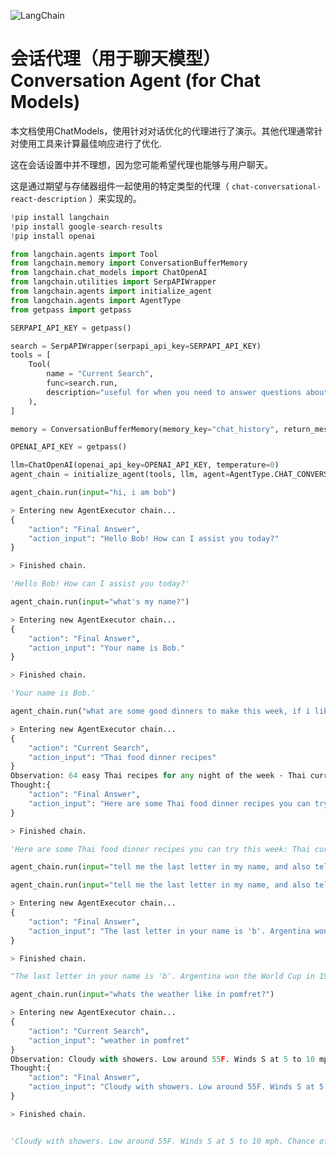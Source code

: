 

<Head>
  <script>
    {
      `(function() {
         var _hmt = _hmt || [];
(function() {
  var hm = document.createElement("script");
  hm.src = "https://hm.baidu.com/hm.js?e60fb290e204e04c5cb6f79b0ac1e697";
  var s = document.getElementsByTagName("script")[0]; 
  s.parentNode.insertBefore(hm, s);
})();
       })();`
    }
  </script>
</Head>

![LangChain](https://pica.zhimg.com/50/v2-56e8bbb52aa271012541c1fe1ceb11a2_r.gif)



会话代理（用于聊天模型） Conversation Agent (for Chat Models)
===


本文档使用ChatModels，使用针对对话优化的代理进行了演示。其他代理通常针对使用工具来计算最佳响应进行了优化.

这在会话设置中并不理想，因为您可能希望代理也能够与用户聊天。

这是通过期望与存储器组件一起使用的特定类型的代理（ `chat-conversational-react-description` ）来实现的。
```  python
!pip install langchain
!pip install google-search-results
!pip install openai
```

```  python
from langchain.agents import Tool
from langchain.memory import ConversationBufferMemory
from langchain.chat_models import ChatOpenAI
from langchain.utilities import SerpAPIWrapper
from langchain.agents import initialize_agent
from langchain.agents import AgentType
from getpass import getpass
```

```  python
SERPAPI_API_KEY = getpass()
```

```  python
search = SerpAPIWrapper(serpapi_api_key=SERPAPI_API_KEY)
tools = [
    Tool(
        name = "Current Search",
        func=search.run,
        description="useful for when you need to answer questions about current events or the current state of the world. the input to this should be a single search term."
    ),
]
```


```  python
memory = ConversationBufferMemory(memory_key="chat_history", return_messages=True)
```

```  python
OPENAI_API_KEY = getpass()
```

```  python
llm=ChatOpenAI(openai_api_key=OPENAI_API_KEY, temperature=0)
agent_chain = initialize_agent(tools, llm, agent=AgentType.CHAT_CONVERSATIONAL_REACT_DESCRIPTION, verbose=True, memory=memory)
```

```  python
agent_chain.run(input="hi, i am bob")
```

```  python
> Entering new AgentExecutor chain...
{
    "action": "Final Answer",
    "action_input": "Hello Bob! How can I assist you today?"
}

> Finished chain.
```

```  python
'Hello Bob! How can I assist you today?'
```
```  python
agent_chain.run(input="what's my name?")
```
```  python
> Entering new AgentExecutor chain...
{
    "action": "Final Answer",
    "action_input": "Your name is Bob."
}

> Finished chain.
```


```  python
'Your name is Bob.'
```


```  python
agent_chain.run("what are some good dinners to make this week, if i like thai food?")
```

```  python
> Entering new AgentExecutor chain...
{
    "action": "Current Search",
    "action_input": "Thai food dinner recipes"
}
Observation: 64 easy Thai recipes for any night of the week · Thai curry noodle soup · Thai yellow cauliflower, snake bean and tofu curry · Thai-spiced chicken hand pies · Thai ...
Thought:{
    "action": "Final Answer",
    "action_input": "Here are some Thai food dinner recipes you can try this week: Thai curry noodle soup, Thai yellow cauliflower, snake bean and tofu curry, Thai-spiced chicken hand pies, and many more. You can find the full list of recipes at the source I found earlier."
}

> Finished chain.
```

```  python
'Here are some Thai food dinner recipes you can try this week: Thai curry noodle soup, Thai yellow cauliflower, snake bean and tofu curry, Thai-spiced chicken hand pies, and many more. You can find the full list of recipes at the source I found earlier.'
```

```  python
agent_chain.run(input="tell me the last letter in my name, and also tell me who won the world cup in 1978?")
```

```  python
agent_chain.run(input="tell me the last letter in my name, and also tell me who won the world cup in 1978?")
```

```  python
> Entering new AgentExecutor chain...
{
    "action": "Final Answer",
    "action_input": "The last letter in your name is 'b'. Argentina won the World Cup in 1978."
}

> Finished chain.
```

```  python
"The last letter in your name is 'b'. Argentina won the World Cup in 1978."
```

```  python
agent_chain.run(input="whats the weather like in pomfret?")
```


```  python
> Entering new AgentExecutor chain...
{
    "action": "Current Search",
    "action_input": "weather in pomfret"
}
Observation: Cloudy with showers. Low around 55F. Winds S at 5 to 10 mph. Chance of rain 60%. Humidity76%.
Thought:{
    "action": "Final Answer",
    "action_input": "Cloudy with showers. Low around 55F. Winds S at 5 to 10 mph. Chance of rain 60%. Humidity76%."
}

> Finished chain.

```


```  python

'Cloudy with showers. Low around 55F. Winds S at 5 to 10 mph. Chance of rain 60%. Humidity76%.'
```

